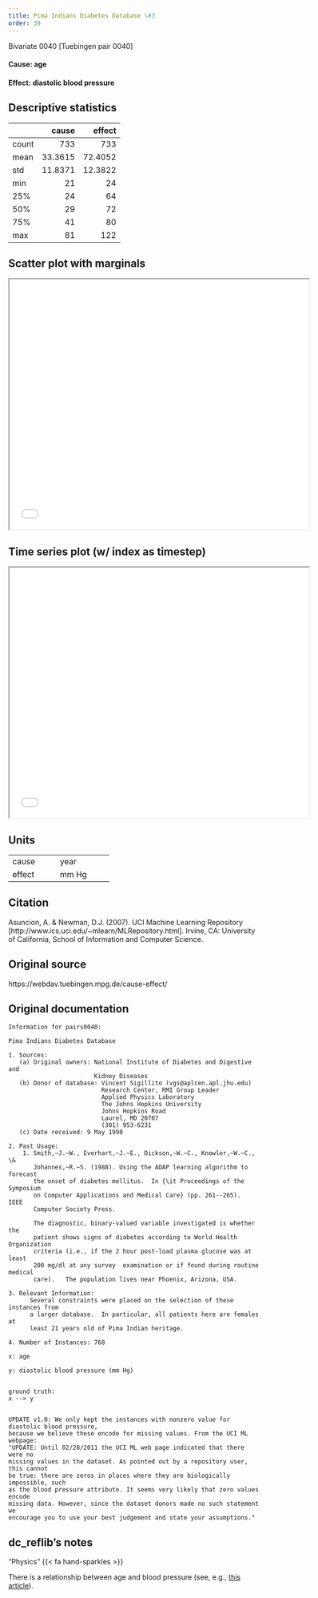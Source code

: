 ```yaml
---
title: Pima Indians Diabetes Database \#3
order: 39
---
```


Bivariate 0040  [Tuebingen pair 0040]

#### **Cause**: age
#### **Effect**: diastolic blood pressure 

## Descriptive statistics
|       |    cause |   effect |
|:------|---------:|---------:|
| count | 733      | 733      |
| mean  |  33.3615 |  72.4052 |
| std   |  11.8371 |  12.3822 |
| min   |  21      |  24      |
| 25%   |  24      |  64      |
| 50%   |  29      |  72      |
| 75%   |  41      |  80      |
| max   |  81      | 122      |

## Scatter plot with marginals

```{=html}
<iframe width=600 height=500 src="plots/scatter_0040.html"></iframe>
```

## Time series plot (w/ index as timestep)

```{=html}
<iframe width=600 height=500 src="plots/series_0040.html"></iframe>
```

## Units
+----------+-----------------+
| cause    | year            |
+----------+-----------------+
| effect   | mm Hg           |
+----------+-----------------+


## Citation
Asuncion, A. & Newman, D.J. (2007).
UCI Machine Learning Repository [http://www.ics.uci.edu/~mlearn/MLRepository.html].
Irvine, CA: University of California, School of Information and Computer Science.

## Original source
https://webdav.tuebingen.mpg.de/cause-effect/

## Original documentation
```
Information for pairs0040:

Pima Indians Diabetes Database

1. Sources:
   (a) Original owners: National Institute of Diabetes and Digestive and
                        Kidney Diseases
   (b) Donor of database: Vincent Sigillito (vgs@aplcen.apl.jhu.edu)
                          Research Center, RMI Group Leader
                          Applied Physics Laboratory
                          The Johns Hopkins University
                          Johns Hopkins Road
                          Laurel, MD 20707
                          (301) 953-6231
   (c) Date received: 9 May 1990

2. Past Usage:
    1. Smith,~J.~W., Everhart,~J.~E., Dickson,~W.~C., Knowler,~W.~C., \&
       Johannes,~R.~S. (1988). Using the ADAP learning algorithm to forecast
       the onset of diabetes mellitus.  In {\it Proceedings of the Symposium
       on Computer Applications and Medical Care} (pp. 261--265).  IEEE
       Computer Society Press.

       The diagnostic, binary-valued variable investigated is whether the
       patient shows signs of diabetes according to World Health Organization
       criteria (i.e., if the 2 hour post-load plasma glucose was at least 
       200 mg/dl at any survey  examination or if found during routine medical
       care).   The population lives near Phoenix, Arizona, USA.

3. Relevant Information:
      Several constraints were placed on the selection of these instances from
      a larger database.  In particular, all patients here are females at
      least 21 years old of Pima Indian heritage.  

4. Number of Instances: 768

x: age

y: diastolic blood pressure (mm Hg)


ground truth:
x --> y


UPDATE v1.0: We only kept the instances with nonzero value for diastolic blood pressure,
because we believe these encode for missing values. From the UCI ML webpage:
"UPDATE: Until 02/28/2011 the UCI ML web page indicated that there were no
missing values in the dataset. As pointed out by a repository user, this cannot
be true: there are zeros in places where they are biologically impossible, such
as the blood pressure attribute. It seems very likely that zero values encode
missing data. However, since the dataset donors made no such statement we
encourage you to use your best judgement and state your assumptions."
```

## dc_reflib's notes
::: {.callout-note title="Operational Causality"}
"Physics" {{< fa hand-sparkles >}} 

There is a relationship between age and blood pressure (see, e.g., [this article](https://www.nia.nih.gov/health/high-blood-pressure-and-older-adults)).
:::